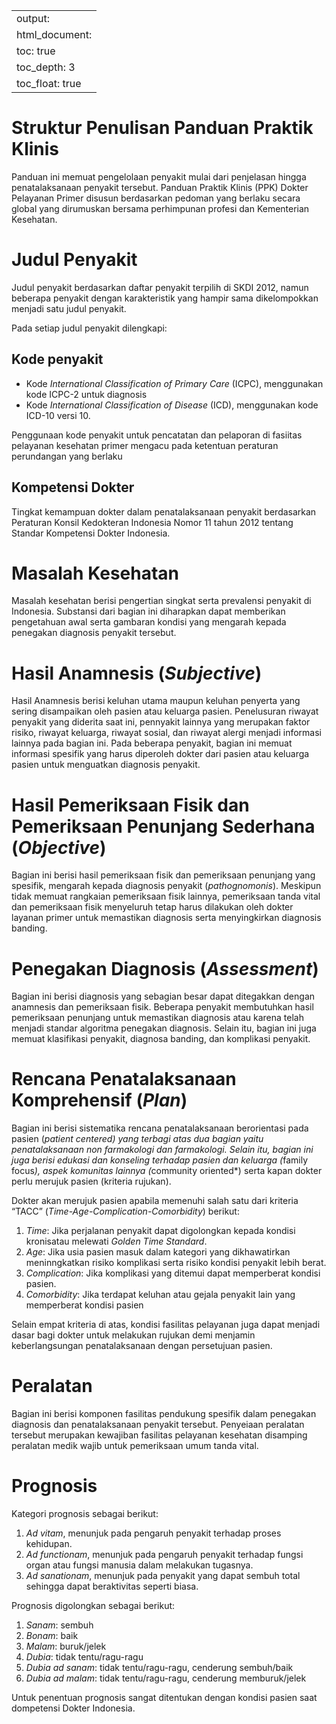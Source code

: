 
---
output:
  html_document:
    toc: true
    toc_depth: 3
    toc_float: true
---

# Struktur Penulisan Panduan Praktik Klinis

Panduan ini memuat pengelolaan penyakit mulai dari penjelasan hingga
penatalaksanaan penyakit tersebut. Panduan Praktik Klinis (PPK) Dokter
Pelayanan Primer disusun berdasarkan pedoman yang berlaku secara global yang
dirumuskan bersama perhimpunan profesi dan Kementerian Kesehatan.

# Judul Penyakit {.tabset .tabset-fade}

Judul penyakit berdasarkan daftar penyakit terpilih di SKDI 2012, namun
beberapa penyakit dengan karakteristik yang hampir sama dikelompokkan menjadi
satu judul penyakit. 

Pada setiap judul penyakit dilengkapi:

## Kode penyakit

* Kode *International Classification of Primary Care* (ICPC), menggunakan kode
	ICPC-2 untuk diagnosis 
* Kode *International Classification of Disease* (ICD), menggunakan kode ICD-10
	versi 10.

Penggunaan kode penyakit untuk pencatatan dan pelaporan di fasiitas
pelayanan kesehatan primer mengacu pada ketentuan peraturan perundangan yang
berlaku

## Kompetensi Dokter

Tingkat kemampuan dokter dalam penatalaksanaan penyakit berdasarkan Peraturan
Konsil Kedokteran Indonesia Nomor 11 tahun 2012 tentang Standar Kompetensi
Dokter Indonesia.

# Masalah Kesehatan

Masalah kesehatan berisi pengertian singkat serta prevalensi penyakit di
Indonesia. Substansi dari bagian ini diharapkan dapat memberikan pengetahuan
awal serta gambaran kondisi yang mengarah kepada penegakan diagnosis penyakit
tersebut.

# Hasil Anamnesis (*Subjective*)

Hasil Anamnesis berisi keluhan utama maupun keluhan penyerta yang sering
disampaikan oleh pasien atau keluarga pasien. Penelusuran riwayat penyakit yang
diderita saat ini, pennyakit lainnya yang merupakan faktor risiko, riwayat
keluarga, riwayat sosial, dan riwayat alergi menjadi informasi lainnya pada
bagian ini. Pada beberapa penyakit, bagian ini memuat informasi spesifik yang
harus diperoleh dokter dari pasien atau keluarga pasien untuk menguatkan
diagnosis penyakit.

# Hasil Pemeriksaan Fisik dan Pemeriksaan Penunjang Sederhana (*Objective*)

Bagian ini berisi hasil pemeriksaan fisik dan pemeriksaan penunjang yang
spesifik, mengarah kepada diagnosis penyakit (*pathognomonis*). Meskipun tidak
memuat rangkaian pemeriksaan fisik lainnya, pemeriksaan tanda vital dan
pemeriksaan fisik menyeluruh tetap harus dilakukan oleh dokter layanan primer
untuk memastikan diagnosis serta menyingkirkan diagnosis banding.

# Penegakan Diagnosis (*Assessment*)

Bagian ini berisi diagnosis yang sebagian besar dapat ditegakkan dengan
anamnesis dan pemeriksaan fisik. Beberapa penyakit membutuhkan hasil
pemeriksaan penunjang untuk memastikan diagnosis atau karena telah menjadi
standar algoritma penegakan diagnosis. Selain itu, bagian ini juga memuat
klasifikasi penyakit, diagnosa banding, dan komplikasi penyakit.

# Rencana Penatalaksanaan Komprehensif (*Plan*) 

Bagian ini berisi sistematika rencana penatalaksanaan berorientasi pada pasien
(*patient centered) yang terbagi atas dua bagian yaitu penatalaksanaan non
farmakologi dan farmakologi. Selain itu, bagian ini juga berisi edukasi dan
konseling terhadap pasien dan keluarga (*family focus*), aspek komunitas
lainnya (*community oriented*) serta kapan dokter perlu merujuk pasien (kriteria
rujukan).

Dokter akan merujuk pasien apabila memenuhi salah satu dari kriteria "TACC" (*Time-Age-Complication-Comorbidity*) berikut:

1. *Time*: Jika perjalanan penyakit dapat digolongkan kepada kondisi kronisatau
	 melewati *Golden Time Standard*.
2. *Age*: Jika usia pasien masuk dalam kategori yang dikhawatirkan
	 meninngkatkan risiko komplikasi serta risiko kondisi penyakit lebih berat.
3. *Complication*: Jika komplikasi yang ditemui dapat memperberat kondisi
	 pasien.
4. *Comorbidity*: Jika terdapat keluhan atau gejala penyakit lain yang
	 memperberat kondisi pasien

Selain empat kriteria di atas, kondisi fasilitas pelayanan juga dapat menjadi
dasar bagi dokter untuk melakukan rujukan demi menjamin keberlangsungan
penatalaksanaan dengan persetujuan pasien.

# Peralatan

Bagian ini berisi komponen fasilitas pendukung spesifik dalam penegakan
diagnosis dan penatalaksanaan penyakit tersebut. Penyeiaan peralatan tersebut
merupakan kewajiban fasilitas pelayanan kesehatan disamping peralatan medik
wajib untuk pemeriksaan umum tanda vital.

# Prognosis

Kategori prognosis sebagai berikut:

1. *Ad vitam*, menunjuk pada pengaruh penyakit terhadap proses kehidupan.
2. *Ad functionam*, menunjuk pada pengaruh penyakit terhadap fungsi organ atau
   fungsi manusia dalam melakukan tugasnya.
3. *Ad sanationam*, menunjuk pada penyakit yang dapat sembuh total sehingga
   dapat beraktivitas seperti biasa.

Prognosis digolongkan sebagai berikut:

1. *Sanam*: sembuh
2. *Bonam*: baik
3. *Malam*: buruk/jelek
4. *Dubia*: tidak tentu/ragu-ragu
5. *Dubia ad sanam*: tidak tentu/ragu-ragu, cenderung sembuh/baik
6. *Dubia ad malam*: tidak tentu/ragu-ragu, cenderung memburuk/jelek

Untuk penentuan prognosis sangat ditentukan dengan kondisi pasien saat
dompetensi Dokter Indonesia.
